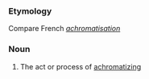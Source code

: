 ===Etymology===
Compare French ''[[achromatisation]]''
===Noun===
#The act or process of [[achromatizing]]